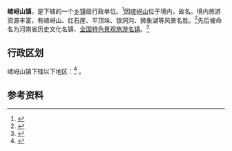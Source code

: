 {{中国乡级行政区|41/17/28/103/000}}

'''嵖岈山镇'''，是{{PRC admin/fullname|41/17/28/103/000|3}}下辖的一个[[乡镇|乡镇]]级行政单位。<ref>{{PRC admin/ref sgc|{{PRC admin/parent|41/17/28/103/000}}}}</ref>因[[嵖岈山|嵖岈山]]位于境内，故名。境内旅游资源丰富，有嵖岈山、红石崖、平顶垛、银洞沟、狮象湖等风景名胜。<ref>{{cite web|url=http://www.suiping.gov.cn/xzfc/200907/xzfc_20090725110912.html|title=遂平县嵖岈山镇简介|publisher=遂平县政府网|date=|language=zh-CN}}{{dead link|date=2017年12月 |bot=InternetArchiveBot |fix-attempted=yes }}</ref>先后被命名为河南省历史文化名镇、[[全国特色景观旅游名镇|全国特色景观旅游名镇]]。<ref>{{cite web|url=http://henan.sina.com.cn/news/z/2011-08-17/63-85785.html|title=我省又添6个全国旅游名镇 目前名镇已达12个|publisher=大河网-大河报|date=2011年8月17日|language=zh-CN|access-date=2011-08-17|archive-date=2012-01-28|archive-url=https://web.archive.org/web/20120128154932/http://henan.sina.com.cn/news/z/2011-08-17/63-85785.html|dead-url=no}}</ref>

== 行政区划 ==

嵖岈山镇下辖以下地区：<ref>{{PRC admin/ref sgc|41/17/28/103/000}}</ref>
{{PRC admin/children|41/17/28/103/000}}。

== 参考资料 ==
{{reflist}}

{{行政区划小作品}}
{{PRC admin/navcat|41/17/28/103/000}}